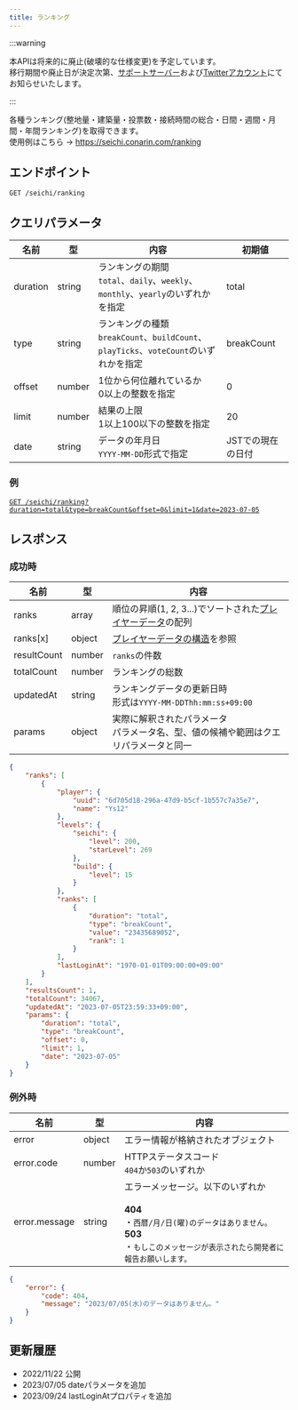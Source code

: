 ```yaml
---
title: ランキング
---
```


:::warning

本APIは将来的に廃止(破壊的な仕様変更)を予定しています。  
移行期間や廃止日が決定次第、[サポートサーバー](https://redirect.conarin.com/discord/bots/seichi/support)および[Twitterアカウント](https://redirect.conarin.com/discord/bots/seichi/x)にてお知らせいたします。

:::

各種ランキング(整地量・建築量・投票数・接続時間の総合・日間・週間・月間・年間ランキング)を取得できます。  
使用例はこちら -> https://seichi.conarin.com/ranking

## エンドポイント
`GET /seichi/ranking`

## クエリパラメータ
| 名前       | 型      | 内容                                                                     | 初期値        |
|----------|--------|------------------------------------------------------------------------|------------|
| duration | string | ランキングの期間<br/>`total`、`daily`、`weekly`、`monthly`、`yearly`のいずれかを指定       | total      |
| type     | string | ランキングの種類<br/>`breakCount`、`buildCount`、`playTicks`、`voteCount`のいずれかを指定 | breakCount |
| offset   | number | 1位から何位離れているか<br/>0以上の整数を指定                                             | 0          |
| limit    | number | 結果の上限<br/>1以上100以下の整数を指定                                               | 20         |
| date     | string | データの年月日<br/>`YYYY-MM-DD`形式で指定                                          | JSTでの現在の日付 |

### 例
[`GET /seichi/ranking?duration=total&type=breakCount&offset=0&limit=1&date=2023-07-05`](https://api.conarin.com/seichi/ranking?duration=total&type=breakCount&offset=0&limit=1&date=2023-07-05)

## レスポンス
### 成功時
| 名前          | 型      | 内容                                                       |
|-------------|--------|----------------------------------------------------------|
| ranks       | array  | 順位の昇順(1, 2, 3...)でソートされた[プレイヤーデータ](./player-data.mdx)の配列 |
| ranks\[x]   | object | [プレイヤーデータの構造](./player-data.mdx)を参照                      |
| resultCount | number | `ranks`の件数                                               |
| totalCount  | number | ランキングの総数                                                 |
| updatedAt   | string | ランキングデータの更新日時<br/>形式は`YYYY-MM-DDThh:mm:ss+09:00`         |
| params      | object | 実際に解釈されたパラメータ<br/>パラメータ名、型、値の候補や範囲はクエリパラメータと同一           |

```json
{
    "ranks": [
        {
            "player": {
                "uuid": "6d705d18-296a-47d9-b5cf-1b557c7a35e7",
                "name": "Ys12"
            },
            "levels": {
                "seichi": {
                    "level": 200,
                    "starLevel": 269
                },
                "build": {
                    "level": 15
                }
            },
            "ranks": [
                {
                    "duration": "total",
                    "type": "breakCount",
                    "value": "23435689052",
                    "rank": 1
                }
            ],
            "lastLoginAt": "1970-01-01T09:00:00+09:00"
        }
    ],
    "resultsCount": 1,
    "totalCount": 34067,
    "updatedAt": "2023-07-05T23:59:33+09:00",
    "params": {
        "duration": "total",
        "type": "breakCount",
        "offset": 0,
        "limit": 1,
        "date": "2023-07-05"
    }
}
```

### 例外時
| 名前            | 型      | 内容                                                                                                             |
|---------------|--------|----------------------------------------------------------------------------------------------------------------|
| error         | object | エラー情報が格納されたオブジェクト                                                                                              |
| error.code    | number | HTTPステータスコード<br/>`404`か`503`のいずれか                                                                              |
| error.message | string | エラーメッセージ。以下のいずれか<br/><br/>**404**<br/>・`西暦/月/日(曜)のデータはありません。`<br/>**503**<br/>・`もしこのメッセージが表示されたら開発者に報告お願いします。` |

```json
{
    "error": {
        "code": 404,
        "message": "2023/07/05(水)のデータはありません。"
    }
}
```

## 更新履歴
 - 2022/11/22 公開
 - 2023/07/05 dateパラメータを追加
 - 2023/09/24 lastLoginAtプロパティを追加